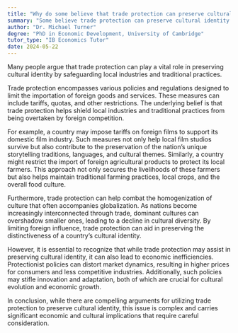 ```yaml
---
title: "Why do some believe that trade protection can preserve cultural identity?"
summary: "Some believe trade protection can preserve cultural identity by safeguarding local industries and traditional practices."
author: "Dr. Michael Turner"
degree: "PhD in Economic Development, University of Cambridge"
tutor_type: "IB Economics Tutor"
date: 2024-05-22
---
```


Many people argue that trade protection can play a vital role in preserving cultural identity by safeguarding local industries and traditional practices.

Trade protection encompasses various policies and regulations designed to limit the importation of foreign goods and services. These measures can include tariffs, quotas, and other restrictions. The underlying belief is that trade protection helps shield local industries and traditional practices from being overtaken by foreign competition.

For example, a country may impose tariffs on foreign films to support its domestic film industry. Such measures not only help local film studios survive but also contribute to the preservation of the nation’s unique storytelling traditions, languages, and cultural themes. Similarly, a country might restrict the import of foreign agricultural products to protect its local farmers. This approach not only secures the livelihoods of these farmers but also helps maintain traditional farming practices, local crops, and the overall food culture.

Furthermore, trade protection can help combat the homogenization of culture that often accompanies globalization. As nations become increasingly interconnected through trade, dominant cultures can overshadow smaller ones, leading to a decline in cultural diversity. By limiting foreign influence, trade protection can aid in preserving the distinctiveness of a country’s cultural identity.

However, it is essential to recognize that while trade protection may assist in preserving cultural identity, it can also lead to economic inefficiencies. Protectionist policies can distort market dynamics, resulting in higher prices for consumers and less competitive industries. Additionally, such policies may stifle innovation and adaptation, both of which are crucial for cultural evolution and economic growth.

In conclusion, while there are compelling arguments for utilizing trade protection to preserve cultural identity, this issue is complex and carries significant economic and cultural implications that require careful consideration.
    